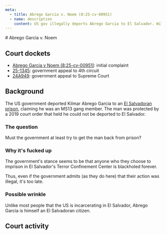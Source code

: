 ```yaml
---
meta:
  - title: Abrego Garcia v. Noem (8:25-cv-00951)
  - name: description
    content: US gov illegally deports Abrego Garcia to El Salvador. Will he be returned?
---
```




<Frame>
# Abrego Garcia v. Noem

## Court dockets

- [Abrego Garcia v Noem (8:25-cv-00951)](https://www.courtlistener.com/docket/69777799/abrego-garcia-v-noem/): initial complaint
- [25-1345](https://www.courtlistener.com/docket/69847836/kilmar-abrego-garcia-v-kristi-noem/): government appeal to 4th circuit
- [24A949](https://www.supremecourt.gov/docket/docketfiles/html/public/24a949.html): government appeal to Supreme Court

## Background

The US government deported Kilmar Abrego Garcia to an [El Salvadoran prison](https://en.wikipedia.org/wiki/Terrorism_Confinement_Center), claiming he was an MS13 gang member. The man was protected by a 2019 court order that held he could not be deported to El Salvador.

### The question

Must the government at least try to get the man back from prison?

### Why it's fucked up

The government's stance seems to be that anyone who they choose to imprison in El Salvador's Terror Confinement Center is blackholed forever.

Thus, even if the government admits (as they do here) that their action was illegal, it's too late.

### Possible wrinkle

Unlike most people that the US is incarcerating in El Salvador, Abrego Garcia is himself an El Salvadoran citizen.


## Court activity

</Frame>
